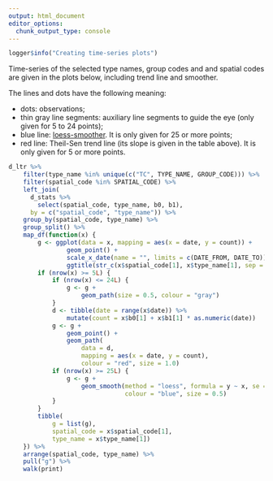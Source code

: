 ---
output: html_document
editor_options: 
  chunk_output_type: console
---

```{r}
logger$info("Creating time-series plots")
```

Time-series of the selected type names, group codes and and spatial codes are given in the plots below, including trend line and smoother.

The lines and dots have the following meaning:

- dots: observations;
- thin gray line segments: auxiliary line segments to guide the eye (only given for 5 to 24 points);
- blue line: [loess-smoother](https://en.wikipedia.org/wiki/Local_regression). It is only given for 25 or more points;
- red line: Theil-Sen trend line (its slope is given in the table above). It is only given for 5 or more points.


```{r fig.width=5, fig.height=3, out.width=449}
d_ltr %>%
    filter(type_name %in% unique(c("TC", TYPE_NAME, GROUP_CODE))) %>%
    filter(spatial_code %in% SPATIAL_CODE) %>%
    left_join(
      d_stats %>%
        select(spatial_code, type_name, b0, b1), 
      by = c("spatial_code", "type_name")) %>%
    group_by(spatial_code, type_name) %>%
    group_split() %>%
    map_df(function(x) {
        g <- ggplot(data = x, mapping = aes(x = date, y = count)) +
                geom_point() +
                scale_x_date(name = "", limits = c(DATE_FROM, DATE_TO)) +
                ggtitle(str_c(x$spatial_code[1], x$type_name[1], sep = "  "))
        if (nrow(x) >= 5L) {
            if (nrow(x) <= 24L) {
                g <- g +        
                    geom_path(size = 0.5, colour = "gray")
            }
            d <- tibble(date = range(x$date)) %>%
                mutate(count = x$b0[1] + x$b1[1] * as.numeric(date))
            g <- g + 
                geom_point() +
                geom_path(
                    data = d, 
                    mapping = aes(x = date, y = count),
                    colour = "red", size = 1.0)
            if (nrow(x) >= 25L) {
                g <- g +        
                    geom_smooth(method = "loess", formula = y ~ x, se = FALSE,
                                colour = "blue", size = 0.5)
            }
        }
        tibble(
            g = list(g), 
            spatial_code = x$spatial_code[1], 
            type_name = x$type_name[1])
    }) %>%
    arrange(spatial_code, type_name) %>%
    pull("g") %>%
    walk(print)
```
